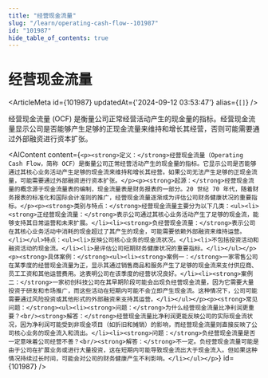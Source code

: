 ```yaml
---
title: "经营现金流量"
slug: "/learn/operating-cash-flow--101987"
id: "101987"
hide_table_of_contents: true
---
```



# 经营现金流量

<ArticleMeta id={101987} updatedAt={'2024-09-12 03:53:47'} alias={`[]`} />
<div className='border-solid border-b border-t-0 my-4 border-[var(--ifm-color-gray-300)]' />

经营现金流量 (OCF) 是衡量公司正常经营活动产生的现金量的指标。经营现金流量显示公司是否能够产生足够的正现金流量来维持和增长其经营，否则可能需要通过外部融资进行资本扩张。

<AIContent content={`<p><strong>定义：</strong>经营现金流量（Operating Cash Flow，简称 OCF）是衡量公司正常经营活动产生的现金量的指标。它显示公司是否能够通过其核心业务活动产生足够的现金流来维持和增长其经营。如果公司无法产生足够的正现金流量，可能需要通过外部融资进行资本扩张。</p><p><strong>起源：</strong>经营现金流量的概念源于现金流量表的编制，现金流量表是财务报表的一部分。20 世纪 70 年代，随着财务报表的标准化和国际会计准则的推广，经营现金流量逐渐成为评估公司财务健康状况的重要指标。</p><p><strong>类别与特点：</strong>经营现金流量主要分为以下几类：<ul><li><strong>正经营现金流量：</strong>表示公司通过其核心业务活动产生了足够的现金流，能够支持其日常运营和未来扩展。</li><li><strong>负经营现金流量：</strong>表示公司在其核心业务活动中消耗的现金超过了其产生的现金，可能需要依赖外部融资来维持运营。</li></ul>特点：<ul><li>反映公司核心业务的现金流状况。</li><li>不包括投资活动和融资活动的现金流。</li><li>是评估公司短期财务健康状况的重要指标。</li></ul></p><p><strong>具体案例：</strong><ul><li><strong>案例一：</strong>一家零售公司在某季度的经营现金流量为正，显示其通过销售商品和服务产生了足够的现金流来支付供应商、员工工资和其他运营费用。这表明公司在该季度的经营状况良好。</li><li><strong>案例二：</strong>一家初创科技公司在其早期阶段可能会出现负经营现金流量，因为它需要大量投资于研发和市场推广，而这些活动在短期内可能不会立即产生现金流。这种情况下，公司可能需要通过风险投资或其他形式的外部融资来支持其运营。</li></ul></p><p><strong>常见问题：</strong><ul><li><strong>问题：</strong>为什么经营现金流量比净利润更重要？<br/><strong>解答：</strong>经营现金流量比净利润更能反映公司的实际现金流状况，因为净利润可能受到非现金项目（如折旧和摊销）的影响，而经营现金流量则直接反映了公司核心业务的现金流入和流出。</li><li><strong>问题：</strong>负经营现金流量是否一定意味着公司经营不善？<br/><strong>解答：</strong>不一定。负经营现金流量可能是由于公司在扩展业务或进行大量投资，这在短期内可能导致现金流出大于现金流入。但如果这种情况持续过长时间，可能会对公司的财务健康产生不利影响。</li></ul></p>`} id={101987} />
